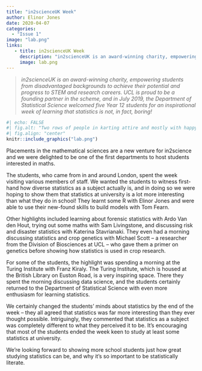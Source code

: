 ```yaml
---
title: "in2scienceUK Week"
author: Elinor Jones
date: 2020-04-07
categories:
  - "Issue 1"
image: "lab.png" 
links: 
   - title: in2scienceUK Week
     description: "in2scienceUK is an award-winning charity, empowering students from disadvantaged backgrounds to achieve their potential and progress to STEM and research careers. UCL is proud to be a founding partner in the scheme, and in July 2019, the Department of Statistical Science welcomed five Year 12 students for an inspirational week of learning that statistics is not, in fact, boring!" 
     image: lab.png
---
```


> *in2scienceUK is an award-winning charity, empowering students from disadvantaged backgrounds to achieve their potential and progress to STEM and research careers. UCL is proud to be a founding partner in the scheme, and in July 2019, the Department of Statistical Science welcomed five Year 12 students for an inspirational week of learning that statistics is not, in fact, boring!*

```r
#| echo: FALSE
#| fig.alt: "Two rows of people in karting attire and mostly with happy faces."
#| fig.align: "center"
knitr::include_graphics("lab.png")
```

Placements in the mathematical sciences are a new venture for in2science and we were delighted to be one of the first departments to host students interested in maths.

The students, who came from in and around London, spent the week visiting various members of staff. We wanted the students to witness first-hand how diverse statistics as a subject actually is, and in doing so we were hoping to show them that statistics at university is a lot more interesting than what they do in school! They learnt some R with Elinor Jones and were able to use their new-found skills to build models with Tom Fearn. 

Other highlights included learning about forensic statistics with Ardo Van den Hout, trying out some maths with Sam Livingstone, and discussing risk and disaster statistics with Katerina Stavrianaki. They even had a morning discussing statistics and crop genetics with Michael Scott – a researcher from the Division of Biosciences at UCL – who gave them a primer on genetics before showing how statistics is used in crop research.

For some of the students, the highlight was spending a morning at the Turing Institute with Franz Kiraly. The Turing Institute, which is housed at the British Library on Euston Road, is a very inspiring space. There they spent the morning discussing data science, and the students certainly returned to the Department of Statistical Science with even more enthusiasm for learning statistics.

We certainly changed the students’ minds about statistics by the end of the week – they all agreed that statistics was far more interesting than they ever thought possible. Intriguingly, they commented that statistics as a subject was completely different to what they perceived it to be. It’s encouraging that most of the students ended the week keen to study at least some statistics at university.

We’re looking forward to showing more school students just how great studying statistics can be, and why it’s so important to be statistically literate. 
